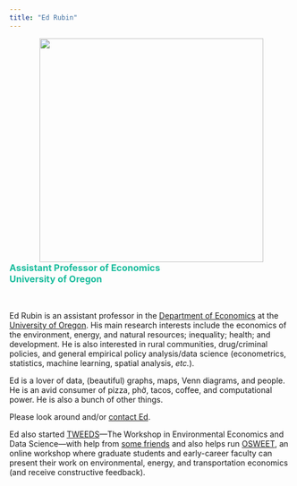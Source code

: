 ```yaml
---
title: "Ed Rubin"
---
```


<!-- <img align="right" src="Photos/edFormal2Tall.jpg" width = "300"> -->
<img align="right" src="Photos/edKidsTall.jpg" width = "400" HSPACE = "50">

<font color="#18BC9C"><h3>
Assistant Professor of Economics
<br>
University of Oregon
</h3></font>

<br>
<!-- <br> -->
<!-- <br> -->
<!-- <br> -->

Ed Rubin is an assistant professor in the [Department of Economics](https://economics.uoregon.edu) at the [University of Oregon](https://www.uoregon.edu). His main research interests include the economics of the environment, energy, and natural resources; inequality; health; and development. He is also interested in rural communities, drug/criminal policies, and general empirical policy analysis/data science (econometrics, statistics, machine learning, spatial analysis, _etc._).

Ed is a lover of data, (beautiful) graphs, maps, Venn diagrams, and people. He is an avid consumer of pizza, phở, tacos, coffee, and computational power. He is also a bunch of other things.

Please look around and/or [contact Ed](contact.html).
<!-- Calendly link widget begin -->
<!-- <link href="https://assets.calendly.com/assets/external/widget.css" rel="stylesheet">
<script src="https://assets.calendly.com/assets/external/widget.js" type="text/javascript"></script>You can also
<a href="" onclick="Calendly.showPopupWidget('https://calendly.com/edwardarubin');return false;">schedule a meeting in office hours</a>.
 --><!-- Calendly link widget end -->

Ed also started [TWEEDS](https://tweeds.io)—The Workshop in Environmental Economics and Data Science—with help from [some friends](https://tweeds.io/about/) and also helps run [OSWEET](https://edrub.in/osweet.html), an online workshop where graduate students and early-career faculty can present their work on environmental, energy, and transportation economics (and receive constructive feedback).

<!-- ![](Photos/theoEdRedwoods.jpg) -->
